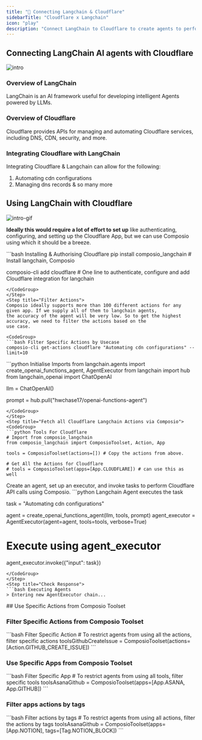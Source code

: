 ```yaml
---
title: "🚀 Connecting Langchain & Cloudflare"
sidebarTitle: "Cloudflare x Langchain"
icon: "play"
description: "Connect LangChain to Cloudflare to create agents to perform tasks using natural language"
---
```


## Connecting LangChain AI agents with Cloudflare
![intro](/media/intro.jpg)

### Overview of LangChain

LangChain is an AI framework useful for developing intelligent Agents powered by LLMs.

### Overview of Cloudflare

Cloudflare provides APIs for managing and automating Cloudflare services, including DNS, CDN, security, and more.

### Integrating Cloudflare with LangChain

Integrating Cloudflare & Langchain can allow for the following:

1. Automating cdn configurations
2. Managing dns records
& so many more

## Using LangChain with Cloudflare
![intro-gif](/media/intro.gif)
<Steps>
<Step title="Setting Up the Environment">

**Ideally this would require a lot of effort to set up** like authenticating, configuring, and setting up the Cloudflare App, but we can use Composio using which it should be a breeze.

<CodeGroup>
```bash Installing & Authorising Cloudflare
pip install composio_langchain # Install langchain, Composio 

composio-cli add cloudflare # One line to authenticate, configure and add Cloudflare integration for langchain
```
</CodeGroup>
</Step>
<Step title="Filter Actions">
Composio ideally supports more than 100 different actions for any given app. If we supply all of them to langchain agents, 
the accuracy of the agent will be very low. So to get the highest accuracy, we need to filter the actions based on the 
use case.

<CodeGroup>
```bash Filter Specific Actions by Usecase
composio-cli get-actions cloudflare "Automating cdn configurations" --limit=10
```
</CodeGroup>

</Step>
<Step title="Import Base Packages">

<CodeGroup>
```python Initialise Imports
from langchain.agents import create_openai_functions_agent, AgentExecutor
from langchain import hub
from langchain_openai import ChatOpenAI


llm = ChatOpenAI()

prompt = hub.pull("hwchase17/openai-functions-agent")
```
</CodeGroup>
</Step>
<Step title="Fetch all Cloudflare Langchain Actions via Composio">
<CodeGroup>
```python Tools For Cloudflare
# Import from composio_langchain
from composio_langchain import ComposioToolset, Action, App

tools = ComposioToolset(actions=[]) # Copy the actions from above. 

# Get All the Actions for Cloudflare
# tools = ComposioToolset(apps=[App.CLOUDFLARE]) # can use this as well
```
</CodeGroup>
</Step>
<Step title="Execute the Agent">
Create an agent, set up an executor, and invoke tasks to perform Cloudflare API calls using Composio. 
<CodeGroup>
```python Langchain Agent executes the task

task = "Automating cdn configurations"

agent = create_openai_functions_agent(llm, tools, prompt)
agent_executor = AgentExecutor(agent=agent, tools=tools, verbose=True)

# Execute using agent_executor
agent_executor.invoke({"input": task})
```
</CodeGroup>
</Step>
<Step title="Check Response">
```bash Executing Agents
> Entering new AgentExecutor chain...
```
</Step>
</Steps>
## Use Specific Actions from Composio Toolset

### Filter Specific Actions from Composio Toolset

<CodeGroup>
```bash Filter Specific Action
# To restrict agents from using all the actions, filter specific actions
toolsGithubCreateIssue = ComposioToolset(actions=[Action.GITHUB_CREATE_ISSUE])
```
</CodeGroup>

### Use Specific Apps from Composio Toolset
<CodeGroup>
```bash Filter Specific App
# To restrict agents from using all tools, filter specific tools
toolsAsanaGithub = ComposioToolset(apps=[App.ASANA, App.GITHUB])
```
</CodeGroup>

### Filter apps actions by tags 
<CodeGroup>
```bash Filter actions by tags
# To restrict agents from using all actions, filter the actions by tags
toolsAsanaGithub = ComposioToolset(apps=[App.NOTION], tags=[Tag.NOTION_BLOCK])
```
</CodeGroup>

